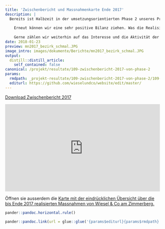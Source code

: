 ```yaml
---
title: 'Zwischenbericht und Massnahmenkarte Ende 2017'
description: |
  Bereits ist Halbzeit in der umsetzungsorientierten Phase 2 unseres Projekts. 
  
    Erneut können wir eine sehr positive Bilanz ziehen. Was die Realisierung der bis Projektende zum Ziel gesetzten 300 Klein- und Grossstrukturen angeht, sind bereits 215 erstellt.  Glücklicherweise haben wir für die zweite Halbzeit klare Perspektiven und grosse Motivation sowohl für kommende Lebensraumaufwertungen wie auch für weitere Ziele wie die Wieselwerke mit Schulklassen. 
  
    Gerne zählen wir weiterhin auf das Interesse und die Aktivität der Bevölkerung. Lesen sie von den wichtigsten Errungenschaften bis Ende 2017 und wagen sie mit uns den Ausblick auf das Jahr 2018. 
date: 2018-01-23
preview: mn2017_bezirk_schmal.JPG
image_intro: images/dokumente/Berichte/mn2017_bezirk_schmal.JPG
output:
  distill::distill_article:
    self_contained: false
canonical: /projekt/resultate/109-zwischenbericht-2017-von-phase-2
params:
  rmdpath: _projekt-resultate/109-zwischenbericht-2017-von-phase-2/109-zwischenbericht-2017-von-phase-2.Rmd
  editurl: https://github.com/wieselundco/website/edit/master/
---
```


[Download Zwischenbericht 2017](https://github.com/wieselundco/website/files/6971524/Zwischenbericht_WiCoZ_2017.compressed.pdf)
  
<style>.embed-container { position: relative; padding-bottom:56.25%; height:0; overflow: hidden; max-width: 100%; } .embed-container iframe, .embed-container object, .embed-container embed { position: absolute; top: 0; left: 0; width: 100%; height: 100%;}</style><div class='embed-container' data-page-width='452' data-page-height='640' id='ypembedcontainer' ><iframe   src="https://www.yumpu.com/de/embed/view/PD4xoeBUEn530lGZ" frameborder="0" allowfullscreen="true"  allowtransparency="true"></iframe><br><a href="https://www.yumpu.com/de/document/view/59980638/zwischenbericht-2017-wiesel-co-am-zimmerberg" title="Zwischenbericht 2017 Wiesel & Co am Zimmerberg" target="_blank">Zwischenbericht 2017 Wiesel & Co am Zimmerberg</a></div><script src='https://players.yumpu.com/modules/embed/yp_r_iframe.js' ></script>
  
  
Öffnen sie ausserdem die [Karte mit der eindrücklichen Übersicht über die bis Ende 2017 realisierten Massnahmen von Wiesel & Co am Zimmerberg.](https://zhaw.maps.arcgis.com/apps/View/index.html?appid=4ae1d5a8a4534bedbc6e6e9118692284&extent=8.6366,47.1901,8.7219,47.2234)




```r
pander::pandoc.horizontal.rule()

pander::pandoc.link(url = glue::glue('{params$editurl}{params$rmdpath}'),text = 'Artikel bearbeiten')
```

<!--http://wieselundco.ch/projekt/resultate/109-zwischenbericht-2017-von-phase-2-->
